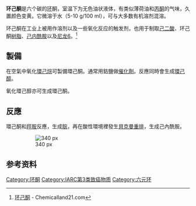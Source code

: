 {{Chembox
|   Reference=<ref>[http://www.ilo.org/public/english/protection/safework/cis/products/icsc/dtasht/_icsc04/icsc0425.htm 国际化学品安全卡0425]</ref><ref>[http://www.cdc.gov/niosh/npg/npgd0166.html NIOSH化学品安全]</ref>
|   Name = 环己酮
|   ImageFileL1 = Cyclohexanone-2D-skeletal.png
|   ImageNameL1 = 环己酮结构
|   ImageSizeL1 = 100px
|   ImageFileR1 = Cyclohexanone-conformation-2D-skeletal.png
|   ImageNameR1 = 环己酮构象
|   ImageSizeR1 = 100px
|   ImageFileL2 = Cyclohexanone-3D-balls.png
|   ImageNameL2 = 环己酮的球棍模型
|   ImageSizeL2 = 100px
|   ImageFileR2 = Cyclohexanone-3D-balls-side-on.png
|   ImageNameR2 = 环己酮球棍模型侧面观
|   ImageSizeR2 = 100px
|   Othernames= 
| Section1 = {{Chembox Identifiers
| CASNo = 108-94-1
| CASNo_Ref = {{cascite|correct|CAS}}
|  SMILES  =  C1CCCCC1=O
|  DrugBank_Ref  = {{drugbankcite|correct|drugbank}}|  DrugBank  =  DB02060
|  ChEBI_Ref  = {{ebicite|correct|EBI}}|  ChEBI  =  17854
|  ChemSpiderID_Ref  = {{chemspidercite|correct|chemspider}}|  ChemSpiderID  =  7679
|  PubChem  =  7967
|  UNII_Ref  = {{fdacite|correct|FDA}}|  UNII  =  5QOR3YM052
|  KEGG_Ref  = {{keggcite|correct|kegg}}|  KEGG  =  C00414
|  InChI  =  1/C6H10O/c7-6-4-2-1-3-5-6/h1-5H2
|  InChIKey  =  JHIVVAPYMSGYDF-UHFFFAOYAY
|  ChEMBL_Ref  = {{ebicite|correct|EBI}}|  ChEMBL  =  18850
|  StdInChI_Ref  = {{stdinchicite|correct|chemspider}}|  StdInChI  =  1S/C6H10O/c7-6-4-2-1-3-5-6/h1-5H2
|  StdInChIKey_Ref  = {{stdinchicite|correct|chemspider}}|  StdInChIKey  =  JHIVVAPYMSGYDF-UHFFFAOYSA-N
}}
| Section2 = {{Chembox Properties
|   Formula = C<sub>6</sub>H<sub>10</sub>O
|   MolarMass = 98.15 
|   Appearance = 无色液体
|   Density = 0.9478 g/mL (液)
|   Solubility = 微溶
|   Solvent = [[乙醇|乙醇]]
|   SolubleOther = 混溶
|   MeltingPt = −16.4 °C
|   BoilingPt = 155.65 °C
|   Viscosity = 2.02 [[泊_(单位)|cP]], 25 °C
  }}
| Section4 = {{Chembox Thermochemistry
|   DeltaHf = −270.7 kJ mol<sup>−1</sup>
|   DeltaHc = −3519.3 kJ/mol<sup>−1</sup>
|   Entropy = +229.03 J.K<sup>−1</sup>.mol<sup>−1</sup>
  }}
| Section7 = {{Chembox Hazards
|   EUClass = 有害 ('''Xn''')
|   FlashPt = 44 C
|   NFPA-H = 1
|   NFPA-F = 2
|   NFPA-R =
|   RPhrases = {{R10}}, {{R20}}
|   SPhrases = {{S2}}, {{S25}}
  }}
| Section8 = {{Chembox Related
|   Function = [[酮|酮]]
|   OtherFunctn = [[环戊酮|环戊酮]]
|   OtherCpds = [[环己醇|环己醇]]
  }}
}}

'''环己酮'''是六个碳的[[脂环族化合物|环]]酮，室温下为无色油状液体，有类似薄荷油和[[丙酮|丙酮]]的气味，久置颜色变黄。它微溶于水（5-10 g/100 ml），可与大多数有机溶剂混溶。

环己酮在工业上被用作溶剂以及一些氧化反应的触发剂，也用于制取[[己二酸|己二酸]]、环己酮[[树脂|树脂]]、[[己内酰胺|己内酰胺]]以及[[尼龙6|尼龙6]]。<ref>[http://chemicalland21.com/industrialchem/solalc/CYCLOHEXANONE.htm 环己酮] {{Wayback|url=http://chemicalland21.com/industrialchem/solalc/CYCLOHEXANONE.htm |date=20080617023649 }} - Chemicalland21.com</ref>

==製備==
在空氣中氧化[[环己烷|環己烷]]可製備環己酮。通常用鈷鹽做[[催化剂|催化劑]]。反應同時會生成[[環己醇|環己醇]]。

氧化環己醇亦可生成環己酮。

==反應==
環己酮和[[羟胺|羥胺]]反應，生成[[腙|腙]]，再在酸性環境裡發生[[贝克曼重排反应|貝克曼重排]]，生成己內酰胺。
:[[Image:Caprolactam_Synth.png|340 px]]
==参考资料==
<references/>

{{Authority control}}
[[Category:环酮|Category:环酮]]
[[Category:IARC第3类致癌物质|Category:IARC第3类致癌物质]]
[[Category:六元环|Category:六元环]]